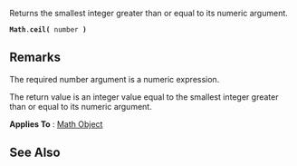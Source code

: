 Returns the smallest integer greater than or equal to its numeric argument.

 '''Math'''.'''ceil(''' number ''')'''

==Remarks==
The required number argument is a numeric expression.

The return value is an integer value equal to the smallest integer greater than or equal to its numeric argument.

'''Applies To''' : [[javascript/Math|Math Object]]


==See Also==

              

              
